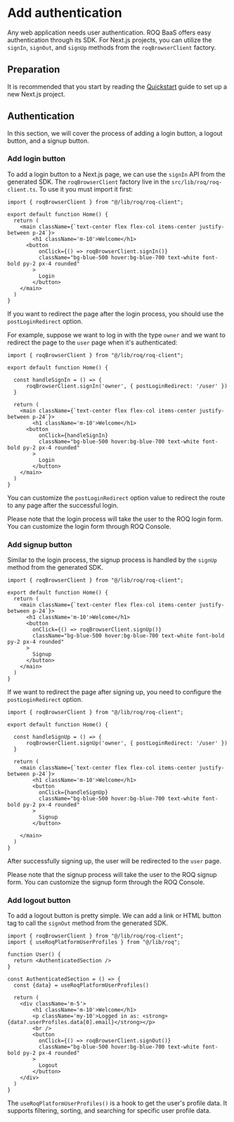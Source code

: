 
# Add authentication

Any web application needs user authentication. ROQ BaaS offers easy authentication through its SDK. For Next.js projects, you can utilize the `signIn`, `signOut`, and `signUp` methods from the `roqBrowserClient` factory.

## Preparation

It is recommended that you start by reading the [Quickstart](/next-js) guide to set up a new Next.js project. 

## Authentication

In this section, we will cover the process of adding a login button, a logout button, and a signup button.

### Add login button

To add a login button to a Next.js page, we can use the `signIn` API from the generated SDK. The `roqBrowserClient` factory live in the `src/lib/roq/roq-client.ts`. To use it you must import it first:


```tsx filename="page.tsx"
import { roqBrowserClient } from "@/lib/roq/roq-client";

export default function Home() {
  return (
    <main className={`text-center flex flex-col items-center justify-between p-24`}>
        <h1 className='m-10'>Welcome</h1>
      <button 
          onClick={() => roqBrowserClient.signIn()}
          className="bg-blue-500 hover:bg-blue-700 text-white font-bold py-2 px-4 rounded"
        >
          Login
        </button>
    </main>
  )
}
```
If you want to redirect the page after the login process, you should use the `postLoginRedirect` option. 

For example, suppose we want to log in with the type `owner` and we want to redirect the page to the `user` page when it's authenticated:

```tsx filename="page.tsx"
import { roqBrowserClient } from "@/lib/roq/roq-client";

export default function Home() {

  const handleSignIn = () => {
      roqBrowserClient.signIn('owner', { postLoginRedirect: '/user' })
  }

  return (
    <main className={`text-center flex flex-col items-center justify-between p-24`}>
        <h1 className='m-10'>Welcome</h1>
      <button 
          onClick={handleSignIn}
          className="bg-blue-500 hover:bg-blue-700 text-white font-bold py-2 px-4 rounded"
        >
          Login
        </button>
    </main>
  )
}
```

You can customize the `postLoginRedirect` option value to redirect the route to any page after the successful login.

<Callout type="info">
Please note that the login process will take the user to the ROQ login form. You can customize the login form through ROQ Console.
</Callout>

### Add signup button

Similar to the login process, the signup process is handled by the `signUp` method from the generated SDK. 

```tsx filename="page.tsx"
import { roqBrowserClient } from "@/lib/roq/roq-client";

export default function Home() {
  return (
    <main className={`text-center flex flex-col items-center justify-between p-24`}>
      <h1 className='m-10'>Welcome</h1>
      <button 
        onClick={() => roqBrowserClient.signUp()}
        className="bg-blue-500 hover:bg-blue-700 text-white font-bold py-2 px-4 rounded"
      >
        Signup
      </button>
    </main>
  )
}
```

If we want to redirect the page after signing up, you need to configure the `postLoginRedirect` option.

```tsx filename="page.tsx"
import { roqBrowserClient } from "@/lib/roq/roq-client";

export default function Home() {

  const handleSignUp = () => {
      roqBrowserClient.signUp('owner', { postLoginRedirect: '/user' })
  }

  return (
    <main className={`text-center flex flex-col items-center justify-between p-24`}>
        <h1 className='m-10'>Welcome</h1>
        <button 
          onClick={handleSignUp}
          className="bg-blue-500 hover:bg-blue-700 text-white font-bold py-2 px-4 rounded"
        >
          Signup
        </button>

    </main>
  )
}
```
After successfully signing up, the user will be redirected to the `user` page.

<Callout type="info">
Please note that the signup process will take the user to the ROQ signup form. You can customize the signup form through the ROQ Console.
</Callout>


### Add logout button

To add a logout button is pretty simple. We can add a link or HTML button tag to call the `signOut` method from the generated SDK.

```tsx filename="user/page.tsx" 
import { roqBrowserClient } from "@/lib/roq/roq-client";
import { useRoqPlatformUserProfiles } from "@/lib/roq";

function User() {
  return <AuthenticatedSection />
}

const AuthenticatedSection = () => {
  const {data} = useRoqPlatformUserProfiles()

  return (
    <div className='m-5'>
        <h1 className='m-10'>Welcome</h1>
        <p className='my-10'>Logged in as: <strong>{data?.userProfiles.data[0].email}</strong></p>
        <br />
        <button
          onClick={() => roqBrowserClient.signOut()}
          className="bg-blue-500 hover:bg-blue-700 text-white font-bold py-2 px-4 rounded"
        >
          Logout
        </button>
    </div>
  )
}
```

The `useRoqPlatformUserProfiles()` is a hook to get the user's profile data. It supports filtering, sorting, and searching for specific user profile data.
